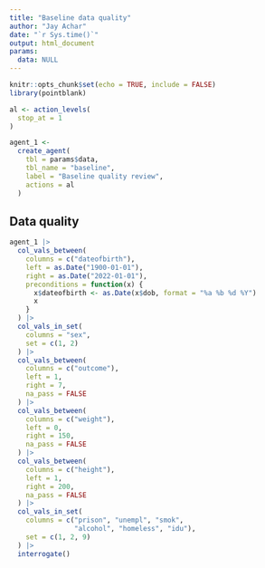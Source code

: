 ```yaml
---
title: "Baseline data quality"
author: "Jay Achar"
date: "`r Sys.time()`"
output: html_document
params:
  data: NULL
---
```


```r
knitr::opts_chunk$set(echo = TRUE, include = FALSE)
library(pointblank)
```

```r
al <- action_levels(
  stop_at = 1
)

agent_1 <- 
  create_agent(
    tbl = params$data,
    tbl_name = "baseline",
    label = "Baseline quality review",
    actions = al
  )
```


## Data quality

```r
agent_1 |> 
  col_vals_between(
    columns = c("dateofbirth"),
    left = as.Date("1900-01-01"),
    right = as.Date("2022-01-01"),
    preconditions = function(x) {
      x$dateofbirth <- as.Date(x$dob, format = "%a %b %d %Y")
      x
    }
  ) |> 
  col_vals_in_set(
    columns = "sex",
    set = c(1, 2)
  ) |> 
  col_vals_between(
    columns = c("outcome"),
    left = 1,
    right = 7,
    na_pass = FALSE
  ) |> 
  col_vals_between(
    columns = c("weight"),
    left = 0,
    right = 150,
    na_pass = FALSE
  ) |> 
  col_vals_between(
    columns = c("height"),
    left = 1,
    right = 200,
    na_pass = FALSE
  ) |> 
  col_vals_in_set(
    columns = c("prison", "unempl", "smok",
                "alcohol", "homeless", "idu"),
    set = c(1, 2, 9)
  ) |> 
  interrogate()
```

